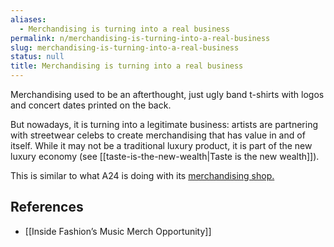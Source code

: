 ```yaml
---
aliases:
  - Merchandising is turning into a real business
permalink: n/merchandising-is-turning-into-a-real-business
slug: merchandising-is-turning-into-a-real-business
status: null
title: Merchandising is turning into a real business
---
```

Merchandising used to be an afterthought, just ugly band t-shirts with logos and concert dates printed on the back.

But nowadays, it is turning into a legitimate business: artists are partnering with streetwear celebs to create merchandising that has value in and of itself. While it may not be a traditional luxury product, it is part of the new luxury economy (see [[taste-is-the-new-wealth|Taste is the new wealth]]).

This is similar to what A24 is doing with its [merchandising shop.](https://shop.a24films.com/)

## References

- [[Inside Fashion’s Music Merch Opportunity]]
